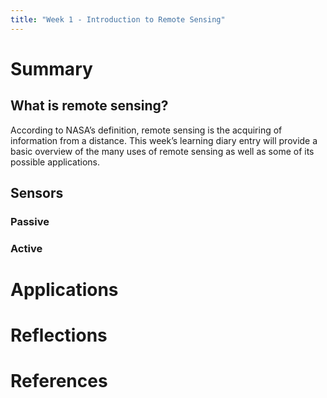 ```yaml
---
title: "Week 1 - Introduction to Remote Sensing"
---
```


# Summary

## What is remote sensing?

According to NASA's definition, remote sensing is the acquiring of information from a distance. This week's learning diary entry will provide a basic overview of the many uses of remote sensing as well as some of its possible applications.

## Sensors

### Passive

### Active

# Applications

# Reflections

# References
